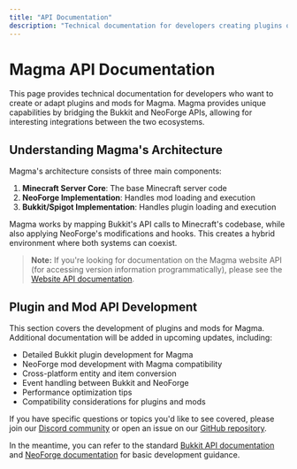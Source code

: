 ```yaml
---
title: "API Documentation"
description: "Technical documentation for developers creating plugins or mods for Magma"
---
```


# Magma API Documentation

This page provides technical documentation for developers who want to create or adapt plugins and mods for Magma. Magma provides unique capabilities by bridging the Bukkit and NeoForge APIs, allowing for interesting integrations between the two ecosystems.

## Understanding Magma's Architecture

Magma's architecture consists of three main components:

1. **Minecraft Server Core**: The base Minecraft server code
2. **NeoForge Implementation**: Handles mod loading and execution
3. **Bukkit/Spigot Implementation**: Handles plugin loading and execution

Magma works by mapping Bukkit's API calls to Minecraft's codebase, while also applying NeoForge's modifications and hooks. This creates a hybrid environment where both systems can coexist.

> **Note:** If you're looking for documentation on the Magma website API (for accessing version information programmatically), please see the [Website API documentation](/docs/reference/website-api).

## Plugin and Mod API Development

This section covers the development of plugins and mods for Magma. Additional documentation will be added in upcoming updates, including:

- Detailed Bukkit plugin development for Magma
- NeoForge mod development with Magma compatibility
- Cross-platform entity and item conversion
- Event handling between Bukkit and NeoForge
- Performance optimization tips
- Compatibility considerations for plugins and mods

If you have specific questions or topics you'd like to see covered, please join our [Discord community](https://discord.gg/magma) or open an issue on our [GitHub repository](https://github.com/magmafoundation/Magma-Neo).

In the meantime, you can refer to the standard [Bukkit API documentation](https://hub.spigotmc.org/javadocs/bukkit/) and [NeoForge documentation](https://neoforged.net/) for basic development guidance.
